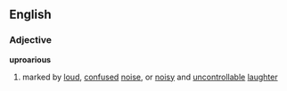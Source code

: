 ==English==
===Adjective===
'''uproarious'''
# marked by [[loud]], [[confused]] [[noise]], or [[noisy]] and [[uncontrollable]] [[laughter]]